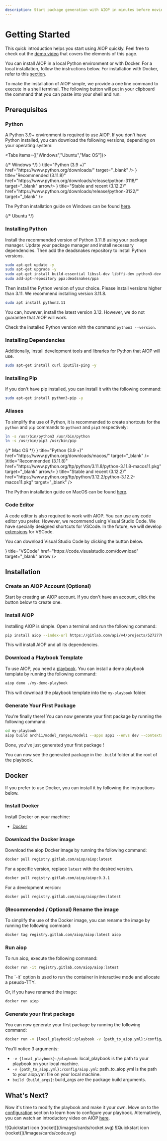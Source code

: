 ```yaml
---
description: Start package generation with AIOP in minutes before moving on to customization and using advanced features.
---
```


# Getting Started

This quick introduction helps you start using AIOP quickly. Feel free to check out the [demo video](/docs/demo) that covers the elements of this page.

You can install AIOP in a local Python environment or with Docker. For a local installation, follow the instructions below. For installation with Docker, refer to this [section](/docs/get-started#docker).

To make the installation of AIOP simple, we provide a one line command to execute in a shell terminal. The following button will put in your clipboard the command that you can paste into your shell and run:

<DownloadButton/>

## Prerequisites

### Python

A Python 3.9+ environment is required to use AIOP. If you don't have Python installed, you can download the following versions, depending on your operating system:

<Tabs items={["Windows","Ubuntu","Mac OS"]}>

<Tab>
{/* Windows */}

<Cards num={3}>
  <Card icon={<SiPython size="24" />} title="Python (3.9 +)" href="https://www.python.org/downloads/" target="_blank" />
  <Card icon={<SiPython size="24" />} title="Recommended (3.11.8)" href="https://www.python.org/downloads/release/python-3118/" target="_blank" arrow/>
  <Card
    icon={<SiPython size="24" />}
    title="Stable and recent (3.12.2)"
    href="https://www.python.org/downloads/release/python-3122/"
    target="_blank"
  />
</Cards>

The Python installation guide on Windows can be found [here](https://docs.python.org/3/using/windows.html#the-full-installer).

</Tab>
<Tab>
{/* Ubuntu */}

<Steps>

### Installing Python

Install the recommended version of Python 3.11.8 using your package manager. Update your package manager and install necessary dependencies. Then add the deadsnakes repository to install Python versions.

```bash copy
sudo apt-get update -y
sudo apt-get upgrade -y
sudo apt-get install build-essential libssl-dev libffi-dev python3-dev
sudo add-apt-repository ppa:deadsnakes/ppa
```

Then install the Python version of your choice. Please install versions higher than 3.11. We recommend installing version 3.11.8.

```bash copy
sudo apt install python3.11
```

<Callout type="info" emoji="ℹ️">
  You can, however, install the latest version 3.12. However, we do not guarantee that AIOP will work.
</Callout>

Check the installed Python version with the command `python3 --version`.

### Installing Dependencies

Additionally, install development tools and libraries for Python that AIOP will use.

```bash copy
sudo apt-get install curl iputils-ping -y
```

### Installing Pip
If you don't have pip installed, you can install it with the following command:

```bash copy
sudo apt-get install python3-pip -y
```
</Steps>

### Aliases

To simplify the use of Python, it is recommended to create shortcuts for the `python` and `pip` commands to `python3` and `pip3` respectively:

```bash copy
ln -s /usr/bin/python3 /usr/bin/python
ln -s /usr/bin/pip3 /usr/bin/pip
```

</Tab>
<Tab>
{/* Mac OS */}


<Cards num={3}>
  <Card icon={<SiPython size="24" />} title="Python (3.9 +)" href="https://www.python.org/downloads/macos/" target="_blank" />
  <Card icon={<SiPython size="24" />}title="Recommended (3.11.8)" href="https://www.python.org/ftp/python/3.11.8/python-3.11.8-macos11.pkg" target="_blank" arrow/>
  <Card
    icon={<SiPython size="24" />}
    title="Stable and recent (3.12.2)"
    href="https://www.python.org/ftp/python/3.12.2/python-3.12.2-macos11.pkg"
    target="_blank"
  />
</Cards>

The Python installation guide on MacOS can be found [here](https://docs.python.org/3/using/mac.html#the-full-installer).

</Tab>
</Tabs>

### Code Editor

A code editor is also required to work with AIOP. You can use any code editor you prefer. However, we recommend using Visual Studio Code. We have specially designed shortcuts for VSCode. In the future, we will develop [extensions](/roadmap) for VSCode.

You can download Visual Studio Code by clicking the button below.

<Cards>
<Card
  icon={<TbBrandVscode size="24"/>}
  title="VSCode"
  href="https://code.visualstudio.com/download"
  target="_blank"
  arrow
/>
</Cards>

## Installation

<Steps>

### Create an AIOP Account (Optional)

Start by creating an AIOP account. If you don't have an account, click the button below to create one.



### Install AIOP
Installing AIOP is simple. Open a terminal and run the following command:

```bash copy
pip install aiop --index-url https://gitlab.com/api/v4/projects/52727704/packages/pypi/simple
```

This will install AIOP and all its dependencies.


### Download a Playbook Template

To use AIOP, you need a [playbook](/docs/vocabulary#playbook). You can install a demo playbook template by running the following command:

```bash copy
aiop demo ./my-demo-playbook
```

This will download the playbook template into the `my-playbook` folder.

### Generate Your First Package

You're finally there! You can now generate your first package by running the following command:

```bash copy
cd my-playbook
aiop build archi1/model_range1/model1 --apps app1 --envs dev --contexts context1
```

<Callout type="info" emoji="✅">
  Done, you've just generated your first package !
</Callout>

You can now see the generated package in the `.build` folder at the root of the playbook.

</Steps>

## Docker

If you prefer to use Docker, you can install it by following the instructions below.

<Steps>

### Install Docker

Install Docker on your machine:

- [Docker](https://docs.docker.com/get-docker/)

### Download the Docker image

Download the aiop Docker image by running the following command:

```bash
docker pull registry.gitlab.com/aiop/aiop:latest
```

For a specific version, replace `latest` with the desired version.

```bash
docker pull registry.gitlab.com/aiop/aiop:0.3.1
```

For a development version:

```bash
docker pull registry.gitlab.com/aiop/aiop/dev:latest
```

### (Recommended / Optional) Rename the image

To simplify the use of the Docker image, you can rename the image by running the following command:

```bash
docker tag registry.gitlab.com/aiop/aiop:latest aiop
```

### Run aiop

To run aiop, execute the following command:

```bash
docker run -it registry.gitlab.com/aiop/aiop:latest
```

<Callout type="info" emoji="ℹ️">
  The `-it` option is used to run the container in interactive mode and allocate a pseudo-TTY.
</Callout>

Or, if you have renamed the image:

```bash
docker run aiop
```

### Generate your first package

You can now generate your first package by running the following command:

```bash
docker run -v {local_playbook}:/playbook -v {path_to_aiop.yml}:/config/aiop.yml build {build_args}
```

You'll notice 3 arguments:

- `-v {local_playbook}:/playbook`: local_playbook is the path to your playbook on your local machine.
- `-v {path_to_aiop.yml}:/config/aiop.yml`: path_to_aiop.yml is the path to your aiop.yml file on your local machine.
- `build {build_args}`: build_args are the package build arguments.

</Steps>

## What's Next?

Now it's time to modify the playbook and make it your own. Move on to the [configuration](/docs/configurations/user) section to learn how to configure your playbook. Alternatively, you can watch an introductory video on AIOP [here](/demo).


<Cards num={2}>
  <Card href="/docs/configurations/user" title="Configuration" image arrow>
    ![Quickstart icon (rocket)](/images/cards/rocket.svg)
  </Card>
  <Card href="/demo" title="Demo" image arrow>
    ![Quickstart icon (rocket)](/images/cards/code.svg)
  </Card>
</Cards>